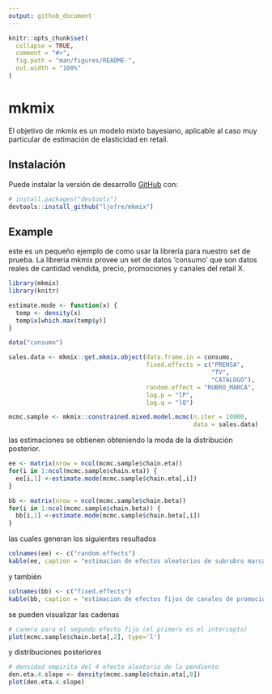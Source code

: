 ```yaml
---
output: github_document
---
```


<!-- README.md is generated from README.Rmd. Please edit that file -->

```r
knitr::opts_chunk$set(
  collapse = TRUE,
  comment = "#>",
  fig.path = "man/figures/README-",
  out.width = "100%"
)
```
# mkmix

El objetivo de mkmix es un modelo mixto bayesiano, aplicable al caso muy particular de estimación de elasticidad en retail.

## Instalación


Puede instalar la versión de desarrollo [GitHub](https://github.com/) con:

``` r
# install.packages("devtools")
devtools::install_github("ljofre/mkmix")
```
## Example

este es un pequeño ejemplo de como usar la librería para nuestro set de prueba. La libreria mkmix provee un set de datos 'consumo' que son datos reales de cantidad vendida, precio, promociones y canales del retail X.

```r
library(mkmix)
library(knitr)

estimate.mode <- function(x) {
  temp <- density(x)
  temp$x[which.max(temp$y)]
}

data("consumo")

sales.data <- mkmix::get.mkmix.object(data.frame.in = consumo,
                                      fixed.effects = c("PRENSA",
                                                        "TV",
                                                        "CATALOGO"),
                                      random.effect = "RUBRO_MARCA",
                                      log.p = "lP",
                                      log.q = "lQ")

mcmc.sample <- mkmix::constrained.mixed.model.mcmc(n.iter = 10000,
                                                   data = sales.data)
```

las estimaciones se obtienen obteniendo la moda de la distribución posterior.

```r
ee <- matrix(nrow = ncol(mcmc.sample$chain.eta))
for(i in 1:ncol(mcmc.sample$chain.eta)) {
  ee[i,1] <-estimate.mode(mcmc.sample$chain.eta[,i])
}
```

```r
bb <- matrix(nrow = ncol(mcmc.sample$chain.beta))
for(i in 1:ncol(mcmc.sample$chain.beta)) {
  bb[i,1] <-estimate.mode(mcmc.sample$chain.beta[,i])
}
```


las cuales generan los siguientes resultados

``` r
colnames(ee) <- c("random.effects")
kable(ee, caption = "estimacion de efectos aleatorios de subrubro marca")
```
 y también 
``` r
colnames(bb) <- c("fixed.effects")
kable(bb, caption = "estimacion de efectos fijos de canales de promoción: intercepto, prensa, tv, catálogo ")
```

se pueden visualizar las cadenas 

``` r
# canera para el segundo efecto fijo (el primero es el intercepto)
plot(mcmc.sample$chain.beta[,2], type='l')
```


y distribuciones posteriores 

``` r
# densidad empirita del 4 efecto aleatorio de la pendiente 
den.eta.4.slope <- density(mcmc.sample$chain.eta[,8])
plot(den.eta.4.slope)
```
